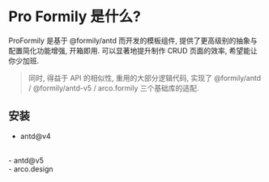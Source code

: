 # Pro Formily 是什么?

ProFormily 是基于 @formily/antd 而开发的模板组件, 提供了更高级别的抽象与配置简化功能增强, 开箱即用.
可以显著地提升制作 CRUD 页面的效率, 希望能让你少加班.

> 同时, 得益于 API 的相似性, 重用的大部分逻辑代码, 实现了 @formily/antd / @formily/antd-v5 / arco.formily 三个基础库的适配.


## 安装

- antd@v4
<PackageManagerTabs command="install @pro.formily/antd" />
<br />
<PackageManagerTabs command="install @formily/antd @formily/core @formily/react antd@4.x @ant-design/icons" />
- antd@v5
<PackageManagerTabs command="install @pro.formily/antd-v5" />
<br />
<PackageManagerTabs command="install @formily/core @formily/react antd@5.x @ant-design/icons" />
- arco.design
<PackageManagerTabs command="install @pro.formily/arco" />
<br />
<PackageManagerTabs command="install @pro.formily/arco arco.formily @formily/core @formily/react @arco-design/web-react" />

